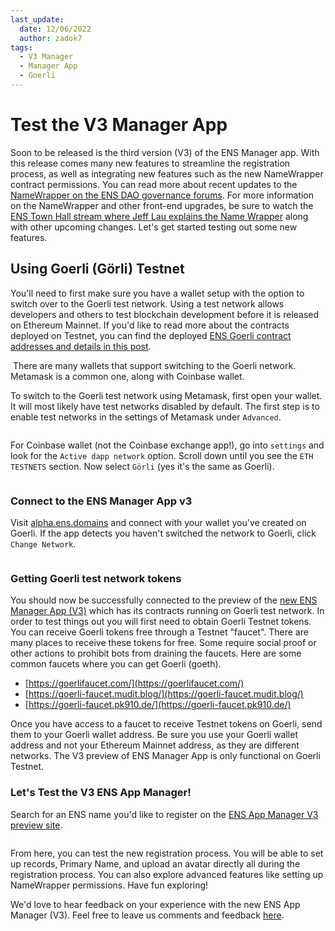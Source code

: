 ```yaml
---
last_update:
  date: 12/06/2022
  author: zadok7
tags:
  - V3 Manager
  - Manager App
  - Goerli
---
```



# Test the V3 Manager App
Soon to be released is the third version (V3) of the ENS Manager app. With this release comes many new features to streamline the registration process, as well as integrating new features such as the new NameWrapper contract permissions. You can read more about recent updates to the [NameWrapper on the ENS DAO governance forums](https://discuss.ens.domains/t/name-wrapper-update/12974). For more information on the NameWrapper and other front-end upgrades, be sure to watch the [ENS Town Hall stream where Jeff Lau explains the Name Wrapper](https://youtu.be/fPSvO5PV5Is?t=864) along with other upcoming changes. Let's get started testing out some new features.

## Using Goerli (Görli) Testnet
You'll need to first make sure you have a wallet setup with the option to switch over to the Goerli test network. Using a test network allows developers and others to test blockchain development before it is released on Ethereum Mainnet. If you'd like to read more about the contracts deployed on Testnet, you can find the deployed [ENS Goerli contract addresses and details in this post](https://discuss.ens.domains/t/deployment-of-new-contracts-inc-namewrapper-to-testnet-goerli/14505).

 There are many wallets that support switching to the Goerli network. Metamask is a common one, along with Coinbase wallet. 

To switch to the Goerli test network using Metamask, first open your wallet. It will most likely have test networks disabled by default. The first step is to enable test networks in the settings of Metamask under `Advanced`.

<BrowserWindow>
  <Image img="/img/tutorials/test-v3-manager-1.png"/>
</BrowserWindow>

For Coinbase wallet (not the Coinbase exchange app!), go into `settings` and look for the `Active dapp network` option. Scroll down until you see the `ETH TESTNETS` section. Now select `Görli` (yes it's the same as Goerli).

<BrowserWindow>
  <Image img="/img/tutorials/test-v3-manager-2.png"/>
</BrowserWindow>

### **Connect to the ENS Manager App v3**

Visit [alpha.ens.domains](https://alpha.ens.domains) and connect with your wallet you've created on Goerli. If the app detects you haven't switched the network to Goerli, click `Change Network`.

<BrowserWindow>
  <Image img="/img/tutorials/test-v3-manager-3.png"/>
</BrowserWindow>

### **Getting Goerli test network tokens**

You should now be successfully connected to the preview of the [new ENS Manager App (V3)](https://alpha.ens.domains) which has its contracts running on Goerli test network. In order to test things out you will first need to obtain Goerli Testnet tokens. You can receive Goerli tokens free through a Testnet "faucet". There are many places to receive these tokens for free. Some require social proof or other actions to prohibit bots from draining the faucets. Here are some common faucets where you can get Goerli (goeth).

*   [https://goerlifaucet.com/](https://goerlifaucet.com/)
*   [https://goerli-faucet.mudit.blog/](https://goerli-faucet.mudit.blog/)
*   [https://goerli-faucet.pk910.de/](https://goerli-faucet.pk910.de/)

Once you have access to a faucet to receive Testnet tokens on Goerli, send them to your Goerli wallet address. Be sure you use your Goerli wallet address and not your Ethereum Mainnet address, as they are different networks. The V3 preview of ENS Manager App is only functional on Goerli Testnet.

### Let's Test the V3 ENS App Manager!

Search for an ENS name you'd like to register on the [ENS App Manager V3 preview site](https://alpha.ens.domains).

<BrowserWindow>
  <Image img="/img/tutorials/test-v3-manager-4.png"/>
</BrowserWindow>

From here, you can test the new registration process. You will be able to set up records, Primary Name, and upload an avatar directly all during the registration process. You can also explore advanced features like setting up NameWrapper permissions. Have fun exploring!

We'd love to hear feedback on your experience with the new ENS App Manager (V3). Feel free to leave us comments and feedback [here](#).
